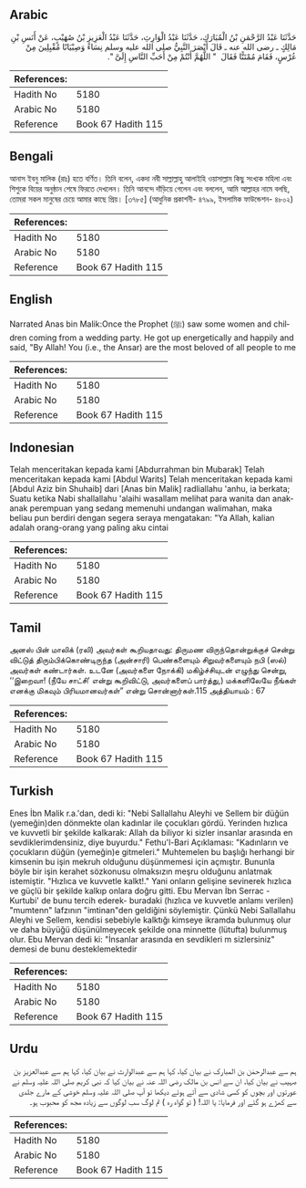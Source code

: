## Arabic


<div dir="rtl" lang="ar" style={{fontSize:'larger',backgroundColor:'#f8f9fa',padding:20}}>
حَدَّثَنَا عَبْدُ الرَّحْمَنِ بْنُ الْمُبَارَكِ، حَدَّثَنَا عَبْدُ الْوَارِثِ، حَدَّثَنَا عَبْدُ الْعَزِيزِ بْنُ صُهَيْبٍ، عَنْ أَنَسِ بْنِ مَالِكٍ ـ رضى الله عنه ـ قَالَ أَبْصَرَ النَّبِيُّ صلى الله عليه وسلم نِسَاءً وَصِبْيَانًا مُقْبِلِينَ مِنْ عُرْسٍ، فَقَامَ مُمْتَنًّا فَقَالَ ‏ "‏ اللَّهُمَّ أَنْتُمْ مِنْ أَحَبِّ النَّاسِ إِلَىَّ ‏"‏‏.‏
</div>
<div style={{backgroundColor:'#f8f9fa',padding:20, marginBottom: 10}}><table> <thead> <tr> <th>References:</th> <th></th> </tr> </thead> <tbody><tr><td>Hadith No</td><td>5180</td></tr><tr><td>Arabic No</td><td>5180</td></tr><tr><td>Reference</td><td>Book 67 Hadith 115</td></tr></tbody></table></div>

## Bengali


<div dir="ltr" lang="bn" style={{fontSize:'larger',backgroundColor:'#f8f9fa',padding:20}}>
আনাস ইবনু মালিক (রাঃ) হতে বর্ণিত। তিনি বলেন, একদা নবী সাল্লাল্লাহু আলাইহি ওয়াসাল্লাম কিছু সংখ্যক মহিলা এবং শিশুকে বিয়ের অনুষ্ঠান শেষে ফিরতে দেখলেন। তিনি আনন্দে দাঁড়িয়ে গেলেন এবং বললেন, আমি আল্লাহর নামে বলছি, তোমরা সকল মানুষের চেয়ে আমার কাছে প্রিয়। [৩৭৮৫] (আধুনিক প্রকাশনী- ৪৭৯৯, ইসলামিক ফাউন্ডেশন- ৪৮০২)
</div>
<div style={{backgroundColor:'#f8f9fa',padding:20, marginBottom: 10}}><table> <thead> <tr> <th>References:</th> <th></th> </tr> </thead> <tbody><tr><td>Hadith No</td><td>5180</td></tr><tr><td>Arabic No</td><td>5180</td></tr><tr><td>Reference</td><td>Book 67 Hadith 115</td></tr></tbody></table></div>

## English


<div dir="ltr" lang="en" style={{fontSize:'larger',backgroundColor:'#f8f9fa',padding:20}}>
Narrated Anas bin Malik:Once the Prophet (ﷺ) saw some women and children coming from a wedding party. He got up energetically and happily and said, "By Allah! You (i.e., the Ansar) are the most beloved of all people to me
</div>
<div style={{backgroundColor:'#f8f9fa',padding:20, marginBottom: 10}}><table> <thead> <tr> <th>References:</th> <th></th> </tr> </thead> <tbody><tr><td>Hadith No</td><td>5180</td></tr><tr><td>Arabic No</td><td>5180</td></tr><tr><td>Reference</td><td>Book 67 Hadith 115</td></tr></tbody></table></div>

## Indonesian


<div dir="ltr" lang="id" style={{fontSize:'larger',backgroundColor:'#f8f9fa',padding:20}}>
Telah menceritakan kepada kami [Abdurrahman bin Mubarak] Telah menceritakan kepada kami [Abdul Warits] Telah menceritakan kepada kami [Abdul Aziz bin Shuhaib] dari [Anas bin Malik] radliallahu 'anhu, ia berkata; Suatu ketika Nabi shallallahu 'alaihi wasallam melihat para wanita dan anak-anak perempuan yang sedang memenuhi undangan walimahan, maka beliau pun berdiri dengan segera seraya mengatakan: "Ya Allah, kalian adalah orang-orang yang paling aku cintai
</div>
<div style={{backgroundColor:'#f8f9fa',padding:20, marginBottom: 10}}><table> <thead> <tr> <th>References:</th> <th></th> </tr> </thead> <tbody><tr><td>Hadith No</td><td>5180</td></tr><tr><td>Arabic No</td><td>5180</td></tr><tr><td>Reference</td><td>Book 67 Hadith 115</td></tr></tbody></table></div>

## Tamil


<div dir="ltr" lang="ta" style={{fontSize:'larger',backgroundColor:'#f8f9fa',padding:20}}>
அனஸ் பின் மாலிக் (ரலி) அவர்கள் கூறியதாவது: திருமண விருந்தொன்றுக்குச் சென்று விட்டுத் திரும்பிக்கொண்டிருந்த (அன்சாரி) பெண்களையும் சிறுவர்களையும் நபி (ஸல்) அவர்கள் கண்டார்கள். உடனே (அவர்களை நோக்கி) மகிழ்ச்சியுடன் எழுந்து சென்று, ‘‘இறைவா! (நீயே சாட்சி’ என்று கூறிவிட்டு, அவர்களைப் பார்த்து,) மக்களிலேயே நீங்கள் எனக்கு மிகவும் பிரியமானவர்கள்” என்று சொன்னார்கள்.115 அத்தியாயம் : 67
</div>
<div style={{backgroundColor:'#f8f9fa',padding:20, marginBottom: 10}}><table> <thead> <tr> <th>References:</th> <th></th> </tr> </thead> <tbody><tr><td>Hadith No</td><td>5180</td></tr><tr><td>Arabic No</td><td>5180</td></tr><tr><td>Reference</td><td>Book 67 Hadith 115</td></tr></tbody></table></div>

## Turkish


<div dir="ltr" lang="tr" style={{fontSize:'larger',backgroundColor:'#f8f9fa',padding:20}}>
Enes İbn Malik r.a.'dan, dedi ki: "Nebi Sallallahu Aleyhi ve Sellem bir düğün (yemeğin)den dönmekte olan kadınlar ile çocukları gördü. Yerinden hızlıca ve kuvvetli bir şekilde kalkarak: Allah da biliyor ki sizler insanlar arasında en sevdiklerimdensiniz, diye buyurdu." Fethu'l-Bari Açıklaması: "Kadınların ve çocukların düğün (yemeğin)e gitmeleri." Muhtemelen bu başlığı herhangi bir kimsenin bu işin mekruh olduğunu düşünmemesi için açmıştır. Bununla böyle bir işin kerahet sözkonusu olmaksızın meşru olduğunu anlatmak istemiştir. "Hızlıca ve kuvvetle kalkt!." Yani onların gelişine sevinerek hızlıca ve güçlü bir şekilde kalkıp onlara doğru gitti. Ebu Mervan İbn Serrac -Kurtubi' de bunu tercih ederek- buradaki (hızlıca ve kuvvetle anlamı verilen) "mumtenn" lafzının "imtinan"den geldiğini söylemiştir. Çünkü Nebi Sallallahu Aleyhi ve Sellem, kendisi sebebiyle kalktığı kimseye ikramda bulunmuş olur ve daha büyüğü düşünülmeyecek şekilde ona minnette (lütufta) bulunmuş olur. Ebu Mervan dedi ki: "İnsanlar arasında en sevdikleri m sizlersiniz" demesi de bunu desteklemektedir
</div>
<div style={{backgroundColor:'#f8f9fa',padding:20, marginBottom: 10}}><table> <thead> <tr> <th>References:</th> <th></th> </tr> </thead> <tbody><tr><td>Hadith No</td><td>5180</td></tr><tr><td>Arabic No</td><td>5180</td></tr><tr><td>Reference</td><td>Book 67 Hadith 115</td></tr></tbody></table></div>

## Urdu


<div dir="rtl" lang="ur" style={{fontSize:'larger',backgroundColor:'#f8f9fa',padding:20}}>
ہم سے عبدالرحمٰن بن المبارک نے بیان کیا، کہا ہم سے عبدالوارث نے بیان کیا، کہا ہم سے عبدالعزیز بن صہیب نے بیان کیا، ان سے انس بن مالک رضی اللہ عنہ نے بیان کیا کہ نبی کریم صلی اللہ علیہ وسلم نے عورتوں اور بچوں کو کسی شادی سے آتے ہوئے دیکھا تو آپ صلی اللہ علیہ وسلم خوشی کے مارے جلدی سے کھڑے ہو گئے اور فرمایا: یا اللہ! ( تو گواہ رہ ) تم لوگ سب لوگوں سے زیادہ مجھ کو محبوب ہو۔
</div>
<div style={{backgroundColor:'#f8f9fa',padding:20, marginBottom: 10}}><table> <thead> <tr> <th>References:</th> <th></th> </tr> </thead> <tbody><tr><td>Hadith No</td><td>5180</td></tr><tr><td>Arabic No</td><td>5180</td></tr><tr><td>Reference</td><td>Book 67 Hadith 115</td></tr></tbody></table></div>